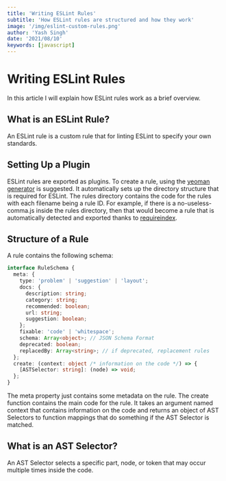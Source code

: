 ```yaml
---
title: 'Writing ESLint Rules'
subtitle: 'How ESLint rules are structured and how they work'
image: '/img/eslint-custom-rules.png'
author: 'Yash Singh'
date: '2021/08/10'
keywords: [javascript]
---
```


# Writing ESLint Rules

In this article I will explain how ESLint rules work as a brief overview.

## What is an ESLint Rule?

An ESLint rule is a custom rule that for linting ESLint to specify your own standards.

## Setting Up a Plugin

ESLint rules are exported as plugins. To create a rule, using
the [yeoman generator](https://www.npmjs.com/package/generator-eslint) is suggested.
It automatically sets up the directory structure that is required for ESLint. The
rules directory contains the code for the rules with each filename being a rule ID.
For example, if there is a no-useless-comma.js inside the rules directory, then
that would become a rule that is automatically detected and exported thanks to
[requireindex](https://www.npmjs.com/package/requireindex).

## Structure of a Rule

A rule contains the following schema:

```ts
interface RuleSchema {
  meta: {
    type: 'problem' | 'suggestion' | 'layout';
    docs: {
      description: string;
      category: string;
      recommended: boolean;
      url: string;
      suggestion: boolean;
    };
    fixable: 'code' | 'whitespace';
    schema: Array<object>; // JSON Schema Format
    deprecated: boolean;
    replacedBy: Array<string>; // if deprecated, replacement rules
  };
  create: (context: object /* information on the code */) => {
    [ASTSelector: string]: (node) => void;
  };
}
```

The meta property just contains some metadata on the rule. The create function
contains the main code for the rule. It takes an argument named context that
contains information on the code and returns an object of AST Selectors to
function mappings that do something if the AST Selector is matched.

## What is an AST Selector?

An AST Selector selects a specific part, node, or token that may occur multiple
times inside the code.
